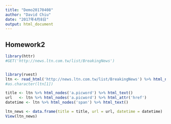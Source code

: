 ---
title: "Demo20170408"
author: "David Chiu"
date: "2017年4月8日"
output: html_document
---


## Homework2
```{r}
library(httr)
#GET('http://news.ltn.com.tw/list/BreakingNews')


library(rvest)
ltn <- read_html('http://news.ltn.com.tw/list/BreakingNews') %>% html_nodes('.lipic')
#as.character(ltn[1])

title <- ltn %>% html_nodes('a.picword') %>% html_text()
url   <- ltn %>% html_nodes('a.picword') %>% html_attr('href')
datetime <- ltn %>% html_nodes('span') %>% html_text()

ltn_news <- data.frame(title = title, url = url, datetime = datetime)
View(ltn_news)

```

